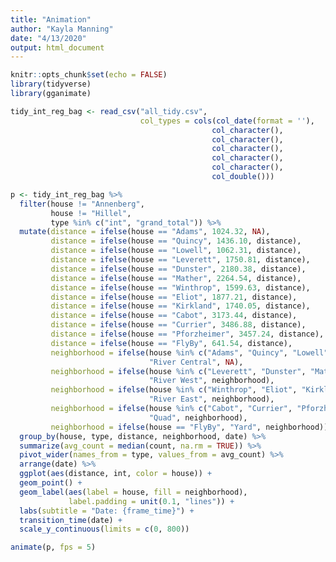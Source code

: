 ```yaml
---
title: "Animation"
author: "Kayla Manning"
date: "4/13/2020"
output: html_document
---
```


```r
knitr::opts_chunk$set(echo = FALSE)
library(tidyverse)
library(gganimate)

tidy_int_reg_bag <- read_csv("all_tidy.csv",
                             col_types = cols(col_date(format = ''),
                                             col_character(),
                                             col_character(),
                                             col_character(),
                                             col_character(),
                                             col_character(),
                                             col_double()))
```


```r

p <- tidy_int_reg_bag %>% 
  filter(house != "Annenberg",
         house != "Hillel",
         type %in% c("int", "grand_total")) %>% 
  mutate(distance = ifelse(house == "Adams", 1024.32, NA),
         distance = ifelse(house == "Quincy", 1436.10, distance),
         distance = ifelse(house == "Lowell", 1062.31, distance),
         distance = ifelse(house == "Leverett", 1750.81, distance),
         distance = ifelse(house == "Dunster", 2180.38, distance),
         distance = ifelse(house == "Mather", 2264.54, distance),
         distance = ifelse(house == "Winthrop", 1599.63, distance),
         distance = ifelse(house == "Eliot", 1877.21, distance),
         distance = ifelse(house == "Kirkland", 1740.05, distance),
         distance = ifelse(house == "Cabot", 3173.44, distance),
         distance = ifelse(house == "Currier", 3486.88, distance),
         distance = ifelse(house == "Pforzheimer", 3457.24, distance),
         distance = ifelse(house == "FlyBy", 641.54, distance),
         neighborhood = ifelse(house %in% c("Adams", "Quincy", "Lowell"), 
                               "River Central", NA),
         neighborhood = ifelse(house %in% c("Leverett", "Dunster", "Mather"),
                               "River West", neighborhood),
         neighborhood = ifelse(house %in% c("Winthrop", "Eliot", "Kirkland"), 
                               "River East", neighborhood),
         neighborhood = ifelse(house %in% c("Cabot", "Currier", "Pforzheimer"),
                               "Quad", neighborhood),
         neighborhood = ifelse(house == "FlyBy", "Yard", neighborhood)) %>% 
  group_by(house, type, distance, neighborhood, date) %>% 
  summarize(avg_count = median(count, na.rm = TRUE)) %>% 
  pivot_wider(names_from = type, values_from = avg_count) %>% 
  arrange(date) %>% 
  ggplot(aes(distance, int, color = house)) +
  geom_point() +
  geom_label(aes(label = house, fill = neighborhood), 
             label.padding = unit(0.1, "lines")) +
  labs(subtitle = "Date: {frame_time}") +
  transition_time(date) +
  scale_y_continuous(limits = c(0, 800))

animate(p, fps = 5)

```

